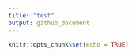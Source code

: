 ```yaml
---
title: "test"
output: github_document
---
```


```r
knitr::opts_chunk$set(echo = TRUE)
```


